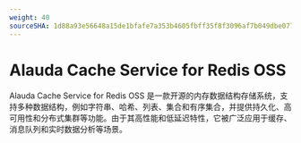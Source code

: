 ```yaml
---
weight: 40
sourceSHA: 1d88a93e56648a15de1bfafe7a353b4605fbff35f8f3096af7b049dbe077e3cc
---
```


# Alauda Cache Service for Redis OSS

Alauda Cache Service for Redis OSS 是一款开源的内存数据结构存储系统，支持多种数据结构，例如字符串、哈希、列表、集合和有序集合，并提供持久化、高可用性和分布式集群等功能。由于其高性能和低延迟特性，它被广泛应用于缓存、消息队列和实时数据分析等场景。

<ExternalSite name="redis" href="/intro" />

